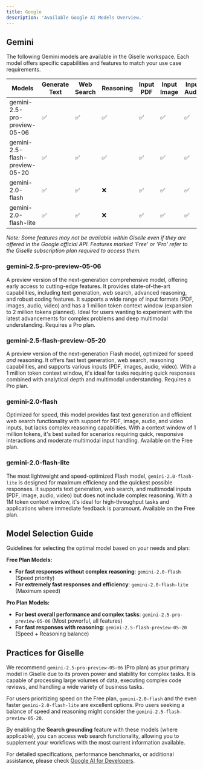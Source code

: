 ```yaml
---
title: Google
description: 'Available Google AI Models Overview.'
---
```


## Gemini

The following Gemini models are available in the Giselle workspace. Each model offers specific capabilities and features to match your use case requirements.

| Models                            | Generate Text | Web Search | Reasoning | Input PDF | Input Image | Input Audio | Input Video | Context Window | Plan@Giselle     |
|-----------------------------------|--------------|------------|-----------|-----------|-------------|------------|------------|----------------|----------|
| gemini-2.5-pro-preview-05-06      | ✅           | ✅          | ✅         | ✅         | ✅           | ✅          | ✅          | 1M tokens (2M soon) | Pro     |
| gemini-2.5-flash-preview-05-20    | ✅           | ✅          | ✅         | ✅         | ✅           | ✅          | ✅          | 1M tokens      | Pro      |
| gemini-2.0-flash                  | ✅           | ✅          | ❌         | ✅         | ✅           | ✅          | ✅          | 1M tokens      | Free     |
| gemini-2.0-flash-lite             | ✅           | ✅          | ❌         | ✅         | ✅           | ✅          | ✅          | 1M tokens      | Free     |

*Note: Some features may not be available within Giselle even if they are offered in the Google official API. Features marked 'Free' or 'Pro' refer to the Giselle subscription plan required to access them.*

### gemini-2.5-pro-preview-05-06
A preview version of the next-generation comprehensive model, offering early access to cutting-edge features. It provides state-of-the-art capabilities, including text generation, web search, advanced reasoning, and robust coding features. It supports a wide range of input formats (PDF, images, audio, video) and has a 1 million token context window (expansion to 2 million tokens planned). Ideal for users wanting to experiment with the latest advancements for complex problems and deep multimodal understanding. Requires a Pro plan.

### gemini-2.5-flash-preview-05-20
A preview version of the next-generation Flash model, optimized for speed *and* reasoning. It offers fast text generation, web search, reasoning capabilities, and supports various inputs (PDF, images, audio, video). With a 1 million token context window, it's ideal for tasks requiring quick responses combined with analytical depth and multimodal understanding. Requires a Pro plan.

### gemini-2.0-flash
Optimized for speed, this model provides fast text generation and efficient web search functionality with support for PDF, image, audio, and video inputs, but lacks complex reasoning capabilities. With a context window of 1 million tokens, it's best suited for scenarios requiring quick, responsive interactions and moderate multimodal input handling. Available on the Free plan.

### gemini-2.0-flash-lite
The most lightweight and speed-optimized Flash model, `gemini-2.0-flash-lite` is designed for maximum efficiency and the quickest possible responses. It supports text generation, web search, and multimodal inputs (PDF, image, audio, video) but does not include complex reasoning. With a 1M token context window, it's ideal for high-throughput tasks and applications where immediate feedback is paramount. Available on the Free plan.

## Model Selection Guide

Guidelines for selecting the optimal model based on your needs and plan:

**Free Plan Models:**
- **For fast responses without complex reasoning**: `gemini-2.0-flash` (Speed priority)
- **For extremely fast responses and efficiency**: `gemini-2.0-flash-lite` (Maximum speed)

**Pro Plan Models:**
- **For best overall performance and complex tasks**: `gemini-2.5-pro-preview-05-06` (Most powerful, all features)
- **For fast responses with reasoning**: `gemini-2.5-flash-preview-05-20` (Speed + Reasoning balance)

## Practices for Giselle
We recommend `gemini-2.5-pro-preview-05-06` (Pro plan) as your primary model in Giselle due to its proven power and stability for complex tasks. It is capable of processing large volumes of data, executing complex code reviews, and handling a wide variety of business tasks.

For users prioritizing speed on the Free plan, `gemini-2.0-flash` and the even faster `gemini-2.0-flash-lite` are excellent options. Pro users seeking a balance of speed and reasoning might consider the `gemini-2.5-flash-preview-05-20`.

By enabling the **Search grounding** feature with these models (where applicable), you can access web search functionality, allowing you to supplement your workflows with the most current information available.

For detailed specifications, performance benchmarks, or additional assistance, please check [Google AI for Developers](https://ai.google.dev/gemini-api/docs/models).
